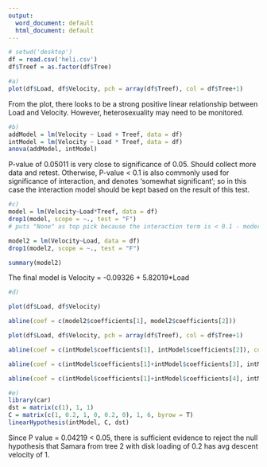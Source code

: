 ```yaml
---
output:
  word_document: default
  html_document: default
---
```

```r
# setwd('desktop')
df = read.csv('heli.csv')
df$Treef = as.factor(df$Tree)
```

```r
#a)
plot(df$Load, df$Velocity, pch = array(df$Treef), col = df$Tree+1)
```
From the plot, there looks to be a strong positive linear relationship between Load and Velocity. However, heterosexuality may need to be monitored.


```r
#b)
addModel = lm(Velocity ~ Load + Treef, data = df)
intModel = lm(Velocity ~ Load * Treef, data = df)
anova(addModel, intModel)
```
P-value of 0.05011 is very close to significance of 0.05. Should collect more data and retest. Otherwise, P-value < 0.1 is also commonly used for significance of interaction, and denotes 'somewhat significant'; so in this case the interaction model should be kept based on the result of this test.


```r
#c) 
model = lm(Velocity~Load*Treef, data = df)
drop1(model, scope = ~., test = "F")
# puts "None" as top pick because the interaction term is < 0.1 - moderate significance; but Tree itself has p value > 0.05 so both should be removed

model2 = lm(Velocity~Load, data = df)
drop1(model2, scope = ~., test = "F")

summary(model2)
```
The final model is Velocity = -0.09326 + 5.82019*Load


```r
#d)

plot(df$Load, df$Velocity) 

abline(coef = c(model2$coefficients[1], model2$coefficients[2]))

```

```r
plot(df$Load, df$Velocity, pch = array(df$Treef), col = df$Tree+1)

abline(coef = c(intModel$coefficients[1], intModel$coefficients[2]), col = 'red')

abline(coef = c(intModel$coefficients[1]+intModel$coefficients[3], intModel$coefficients[2]+intModel$coefficients[5]), col = 'green')

abline(coef = c(intModel$coefficients[1]+intModel$coefficients[4], intModel$coefficients[2]+intModel$coefficients[6]), col = 'blue')
```


```r
#e)
library(car)
dst = matrix(c(1), 1, 1)
C = matrix(c(1, 0.2, 1, 0, 0.2, 0), 1, 6, byrow = T)
linearHypothesis(intModel, C, dst)

```
Since P value = 0.04219 < 0.05, there is sufficient evidence to reject the null hypothesis that Samara from tree 2 with disk loading of 0.2 has avg descent velocity of 1.